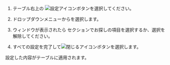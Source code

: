 1. テーブル右上の ![設定アイコン](/img/ico-setting.svg)ボタンを選択してください。

2. ドロップダウンメニューから<Cmdname sid="column_settings" className="uitext" />を選択します。

3. <Cmdname sid="column_settings" className="uitext" /> ウィンドウが表示されたら <Cmdname sid="add_a_column" className="uitext" /> セクションでお探しの項目を選択するか、選択を解除してください。

4. すべての設定を完了して![閉じるアイコン](/img/ico-close.svg)ボタンを選択します。

設定した内容がテーブルに適用されます。
